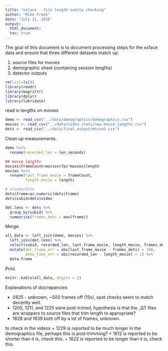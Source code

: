 ```yaml
---
title: "xsface - file length sanity checking"
author: "Mike Frank"
date: "July 11, 2016"
output:
  html_document:
  toc: true
---
```


The goal of this document is to document processing steps for the xsface data and ensure that three different datasets match up:

1. source files for movies
2. demographic sheet (containing session lengths)
3. detector outputs

```r
rm(list=ls())
library(readr)
library(magrittr)
library(dplyr)
library(lubridate)
```

read in lengths on movies

```r
demo <- read_csv("../data/demographics/demographics.csv")
movies <- read_csv("../data/video_stats/new_movie_lengths.csv") 
dets <- read_csv("../data/final_output/mtcnn3.csv")
```

Clean up measurements. 

```r
demo %<>% 
  rename(recorded_len = len_seconds)

## movie lengths
movies$frameCount=movies$fps*movies$length
movies %<>% 
  rename(last_frame_movie = frameCount, 
         length_movie = length) 

# standardize
dets$frame=as.numeric(dets$frame)
dets$subid=dets$video

det.lens <- dets %>%
  group_by(subid) %>%
  summarise(frames_dets = max(frame))
```

Merge. 

```r
all_data <- left_join(demo, movies) %>%
  left_join(det.lens) %>%
  select(subid, recorded_len, last_frame_movie, length_movie, frames_dets) %>%
  mutate(det_frame_err = abs(last_frame_movie - frames_dets) > 100,
         demo_time_err = abs(recorded_len - length_movie) > 1) %>%
  data.frame
```

Print. 

```r
knitr::kable(all_data, digits = 2)
```

Explanations of discrepancies:

+ 0825 - unknown, ~500 frames off (15s), spot checks seem to match decently well. 
+ 1205, 1211, and 1225 were post-trimed, hypothesis is that the _QT files are wrappers to source files that trim length to appropriate? 
+ 1628 and 1639 both off by a lot of frames, unknown.

to check in the videos
+ 1229 is reported to be much longer in the demographics file, perhaps this is post-trimming? 
+ 1612 is reported to be shorter than it is, check this. 
+ 1622 is reported to be longer than it is, check this. 
